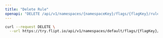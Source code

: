 ```yaml
---
title: "Delete Rule"
openapi: "DELETE /api/v1/namespaces/{namespaceKey}/flags/{flagKey}/rules/{id}"
---
```


<RequestExample>

```bash cURL
curl --request DELETE \
  --url https://try.flipt.io/api/v1/namespaces/default/flags/{flagKey}/rules/{id}
```

</RequestExample>
